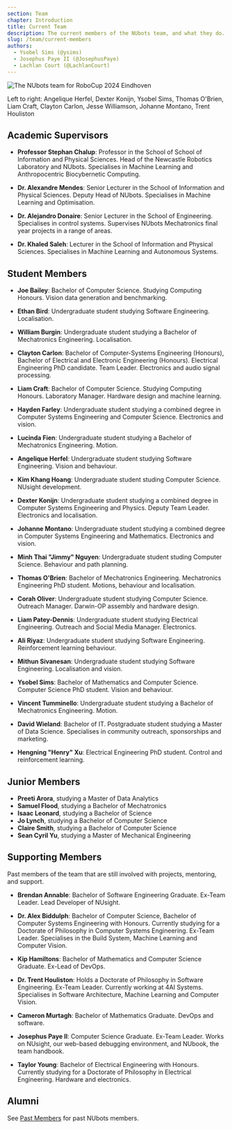 ```yaml
---
section: Team
chapter: Introduction
title: Current Team
description: The current members of the NUbots team, and what they do.
slug: /team/current-members
authors:
  - Ysobel Sims (@ysims)
  - Josephus Paye II (@JosephusPaye)
  - Lachlan Court (@LachlanCourt)
---
```


![The NUbots team for RoboCup 2024 Eindhoven](./images/robocup-team-2024.jpg 'The NUbots team for RoboCup 2024')

Left to right: Angelique Herfel, Dexter Konijn, Ysobel Sims, Thomas O'Brien, Liam Craft, Clayton Carlon, Jesse Williamson, Johanne Montano, Trent Houliston

## Academic Supervisors

- **Professor Stephan Chalup**: Professor in the School of School of Information and Physical Sciences. Head of the Newcastle Robotics Laboratory and NUbots. Specialises in Machine Learning and Anthropocentric Biocybernetic Computing.

- **Dr. Alexandre Mendes**: Senior Lecturer in the School of Information and Physical Sciences. Deputy Head of NUbots. Specialises in Machine Learning and Optimisation.

- **Dr. Alejandro Donaire**: Senior Lecturer in the School of Engineering. Specialises in control systems. Supervises NUbots Mechatronics final year projects in a range of areas.

- **Dr. Khaled Saleh**: Lecturer in the School of Information and Physical Sciences. Specialises in Machine Learning and Autonomous Systems.

## Student Members

- **Joe Bailey**: Bachelor of Computer Science. Studying Computing Honours. Vision data generation and benchmarking.

- **Ethan Bird**: Undergraduate student studying Software Engineering. Localisation.

- **William Burgin**: Undergraduate student studying a Bachelor of Mechatronics Engineering. Localisation.

- **Clayton Carlon**: Bachelor of Computer-Systems Engineering (Honours), Bachelor of Electrical and Electronic Engineering (Honours). Electrical Engineering PhD candidate. Team Leader. Electronics and audio signal processing.

- **Liam Craft**: Bachelor of Computer Science. Studying Computing Honours. Laboratory Manager. Hardware design and machine learning.

- **Hayden Farley**: Undergraduate student studying a combined degree in Computer Systems Engineering and Computer Science. Electronics and vision.

- **Lucinda Fien**: Undergraduate student studying a Bachelor of Mechatronics Engineering. Motion.

- **Angelique Herfel**: Undergraduate student studying Software Engineering. Vision and behaviour.

- **Kim Khang Hoang**: Undergraduate student studing Computer Science. NUsight development.

- **Dexter Konijn**: Undergraduate student studying a combined degree in Computer Systems Engineering and Physics. Deputy Team Leader. Electronics and localisation.

- **Johanne Montano**: Undergraduate student studying a combined degree in Computer Systems Engineering and Mathematics. Electronics and vision.

- **Minh Thai "Jimmy" Nguyen**: Undergraduate student studing Computer Science. Behaviour and path planning.

- **Thomas O'Brien**: Bachelor of Mechatronics Engineering. Mechatronics Engineering PhD student. Motions, behaviour and localisation.

- **Corah Oliver**: Undergraduate student studying Computer Science. Outreach Manager. Darwin-OP assembly and hardware design.

- **Liam Patey-Dennis**: Undergraduate student studying Electrical Engineering. Outreach and Social Media Manager. Electronics.

- **Ali Riyaz**: Undergraduate student studying Software Engineering. Reinforcement learning behaviour.

- **Mithun Sivanesan**: Undergraduate student studying Software Engineering. Localisation and vision.

- **Ysobel Sims**: Bachelor of Mathematics and Computer Science. Computer Science PhD student. Vision and behaviour.

- **Vincent Tumminello**: Undergraduate student studying a Bachelor of Mechatronics Engineering. Motion.

- **David Wieland**: Bachelor of IT. Postgraduate student studying a Master of Data Science. Specialises in community outreach, sponsorships and marketing.

- **Hengning "Henry" Xu**: Electrical Engineering PhD student. Control and reinforcement learning.

## Junior Members

- **Preeti Arora**, studying a Master of Data Analytics
- **Samuel Flood**, studying a Bachelor of Mechatronics
- **Isaac Leonard**, studying a Bachelor of Science
- **Jo Lynch**, studying a Bachelor of Computer Science
- **Claire Smith**, studying a Bachelor of Computer Science
- **Sean Cyril Yu**, studying a Master of Mechanical Engineering

## Supporting Members

Past members of the team that are still involved with projects, mentoring, and support.

- **Brendan Annable**: Bachelor of Software Engineering Graduate. Ex-Team Leader. Lead Developer of NUsight.

- **Dr. Alex Biddulph**: Bachelor of Computer Science, Bachelor of Computer Systems Engineering with Honours. Currently studying for a Doctorate of Philosophy in Computer Systems Engineering. Ex-Team Leader. Specialises in the Build System, Machine Learning and Computer Vision.

- **Kip Hamiltons**: Bachelor of Mathematics and Computer Science Graduate. Ex-Lead of DevOps.

- **Dr. Trent Houliston**: Holds a Doctorate of Philosophy in Software Engineering. Ex-Team Leader. Currently working at 4AI Systems. Specialises in Software Architecture, Machine Learning and Computer Vision.

- **Cameron Murtagh**: Bachelor of Mathematics Graduate. DevOps and software.

- **Josephus Paye II**: Computer Science Graduate. Ex-Team Leader. Works on NUsight, our web-based debugging environment, and NUbook, the team handbook.

- **Taylor Young**: Bachelor of Electrical Engineering with Honours. Currently studying for a Doctorate of Philosophy in Electrical Engineering. Hardware and electronics.

## Alumni

See [Past Members](/team/past-members) for past NUbots members.
